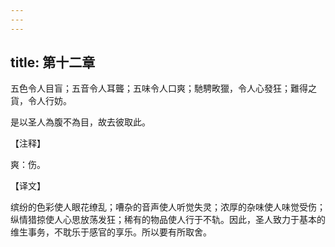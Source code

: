 ```yaml
---
---
---
```

title: 第十二章
---

五色令人目盲；五音令人耳聾；五味令人口爽；馳騁畋獵，令人心發狂；難得之貨，令人行妨。

是以圣人為腹不為目，故去彼取此。

【注释】

爽：伤。

【译文】

缤纷的色彩使人眼花缭乱；嘈杂的音声使人听觉失灵；浓厚的杂味使人味觉受伤；纵情猎掠使人心思放荡发狂；稀有的物品使人行于不轨。因此，圣人致力于基本的维生事务，不耽乐于感官的享乐。所以要有所取舍。
